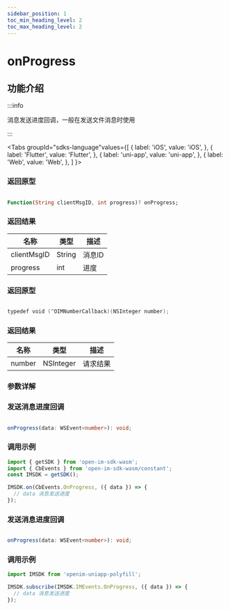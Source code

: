 ```yaml
---
sidebar_position: 1
toc_min_heading_level: 2
toc_max_heading_level: 2
---
```


# onProgress

## 功能介绍

:::info

消息发送进度回调，一般在发送文件消息时使用

:::

<Tabs
groupId="sdks-language"values={[
{ label: 'iOS', value: 'iOS', },
{ label: 'Flutter', value: 'Flutter', },
{ label: 'uni-app', value: 'uni-app', },
{ label: 'Web', value: 'Web', },
]
}>

<TabItem value="Flutter">

### 返回原型

```dart showLineNumbers

Function(String clientMsgID, int progress)? onProgress;

```

### 返回结果

| 名称   | 类型      | 描述     |
| ------ | --------- | -------- |
| clientMsgID | String | 消息ID |
| progress | int | 进度 |

</TabItem>

<TabItem value="iOS">

### 返回原型

```swift showLineNumbers

typedef void (^OIMNumberCallback)(NSInteger number);

```

### 返回结果

| 名称   | 类型      | 描述     |
| ------ | --------- | -------- |
| number | NSInteger | 请求结果 |

</TabItem>

<TabItem value="Android">

### 参数详解

</TabItem>

<TabItem value="Web">

### 发送消息进度回调

```ts showLineNumbers

onProgress(data: WSEvent<number>): void;

```

### 调用示例

```js showLineNumbers
import { getSDK } from 'open-im-sdk-wasm';
import { CbEvents } from 'open-im-sdk-wasm/constant';
const IMSDK = getSDK();

IMSDK.on(CbEvents.OnProgress, ({ data }) => {
  // data 消息发送进度
});
```

</TabItem>

<TabItem value="uni-app">

### 发送消息进度回调

```ts showLineNumbers

onProgress(data: WSEvent<number>): void;

```

### 调用示例

```js showLineNumbers
import IMSDK from 'openim-uniapp-polyfill';

IMSDK.subscribe(IMSDK.IMEvents.OnProgress, ({ data }) => {
  // data 消息发送进度
});
```

</TabItem>

</Tabs>
